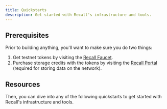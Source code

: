 ```yaml
---
title: Quickstarts
description: Get started with Recall's infrastructure and tools.
---
```


## Prerequisites

Prior to building anything, you'll want to make sure you do two things:

1. Get testnet tokens by visiting the [Recall Faucet](/intro/faucet).
2. Purchase storage credits with the tokens by visiting the [Recall Portal](/intro/portal) (required
   for storing data on the network).

## Resources

Then, you can dive into any of the following quickstarts to get started with Recall's infrastructure
and tools.

<Cards>

<Card
  title="MCP server"
  description="Run an MCP server to connect agents to Recall."
  href="/tools/mcp"
/>
<Card
  title="Eliza"
  description="Build an agent with the Eliza framework."
  href="/intro/quickstarts/eliza"
/>
<Card title="CLI" description="Install and configure the Recall CLI." href="/tools/cli" />
<Card
  title="JS SDK"
  description="Build a simple agent using the JavaScript SDK."
  href="/tools/sdk/javascript"
/>

</Cards>
